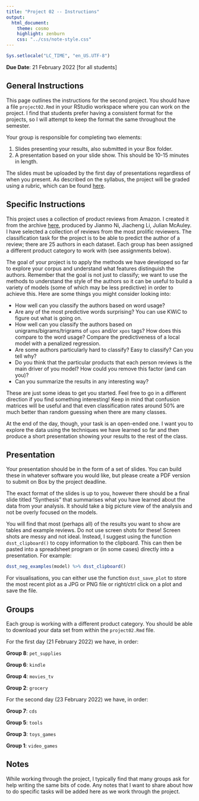 ```yaml
---
title: "Project 02 -- Instructions"
output:
  html_document:
    theme: cosmo
    highlight: zenburn
    css: "../css/note-style.css"
---
```


```r
Sys.setlocale("LC_TIME", "en_US.UTF-8")
```

**Due Date**: 21 February 2022 [for all students]

## General Instructions

This page outlines the instructions for the second project. You should
have a file `project02.Rmd` in your RStudio workspace where you can
work on the project. I find that students prefer having a consistent
format for the projects, so I will attempt to keep the format the same
throughout the semester.

Your group is responsible for completing two elements:

1. Slides presenting your results, also submitted in your Box folder.
2. A presentation based on your slide show. This should be 10-15 minutes in
length.

The slides must be uploaded by the first day of presentations regardless of
when you present. As described on the syllabus, the project will be graded
using a rubric, which can be found [here](../extra/project_rubric.pdf).

## Specific Instructions

This project uses a collection of product reviews from Amazon. I created it
from the archive [here](https://nijianmo.github.io/amazon/index.html), produced
by Jianmo Ni, Jiacheng Li, Julian McAuley. I have selected a collection of
reviews from the most prolific reviewers. The classification task for the
project is to be able to predict the author of a review; there are 25 authors in
each dataset. Each group has been assigned a different product category to work
with (see assignments below).

The goal of your project is to apply the methods we have developed so far to
explore your corpus and understand what features distinguish the authors.
Remember that the goal is not just to classify; we want to use the methods to
understand the style of the authors so it can be useful to build a variety of
models (some of which may be less predictive) in order to achieve this. Here
are some things you might consider looking into:

- How well can you classify the authors based on word usage?
- Are any of the most predictive words surprising? You can use KWiC to figure
out what is going on.
- How well can you classify the authors based on unigrams/bigrams/trigrams of
`upos` and/or `xpos` tags? How does this compare to the word usage? Compare
the predictiveness of a local model with a penalized regression.
- Are some authors particularly hard to classify? Easy to classify? Can you
tell why?
- Do you think that the particular products that each person reviews is the
main driver of you model? How could you remove this factor (and can you)?
- Can you summarize the results in any interesting way?

These are just some ideas to get you started. Feel free to go in a different
direction if you find something interesting! Keep in mind that confusion
matrices will be useful and that even classification rates around 50% are much
better than random guessing when there are many classes.

At the end of the day, though, your task is an open-ended one. I want you to
explore the data using the techniques we have learned so far and then produce
a short presentation showing your results to the rest of the class.

## Presentation

Your presentation should be in the form of a set of slides. You can build these
in whatever software you would like, but please create a PDF version to submit
on Box by the project deadline.

The exact format of the slides is up to you, however there should be a final
slide titled "Synthesis" that summarises what you have learned about the data
from your analysis. It should take a big picture view of the analysis and not
be overly focused on the models.

You will find that most (perhaps all) of the results you want to show are
tables and example reviews. Do not use screen shots for these! Screen shots are
messy and not ideal. Instead, I suggest using the function `dsst_clipboard()`
to copy information to the clipboard. This can then be pasted into a spreadsheet
program or (in some cases) directly into a presentation. For example:

```r
dsst_neg_examples(model) %>% dsst_clipboard()
```

For visualisations, you can either use the function `dsst_save_plot` to store
the most recent plot as a JPG or PNG file or right/ctrl click on a plot and
save the file.

## Groups

Each group is working with a different product category. You should be able to
download your data set from within the `project02.Rmd` file.

For the first day (21 February 2022) we have, in order:

**Group 8**: `pet_supplies`

**Group 6**: `kindle`

**Group 4**: `movies_tv`

**Group 2**: `grocery`

For the second day (23 February 2022) we have, in order:

**Group 7**: `cds`

**Group 5**: `tools`

**Group 3**: `toys_games`

**Group 1**: `video_games`

## Notes

While working through the project, I typically find that many groups ask for
help writing the same bits of code. Any notes that I want to share about how
to do specific tasks will be added here as we work through the project.
